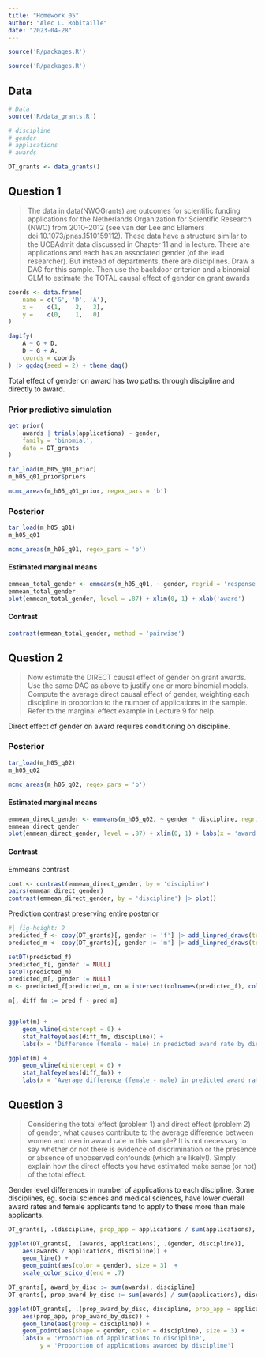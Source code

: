 ```yaml
---
title: "Homework 05"
author: "Alec L. Robitaille"
date: "2023-04-28"
---
```


```r
source('R/packages.R')
```

```r
source('R/packages.R')
```


## Data 
```r
# Data
source('R/data_grants.R')

# discipline
# gender
# applications
# awards

DT_grants <- data_grants()
```


## Question 1 

> The data in data(NWOGrants) are outcomes for scientific funding applications
for the Netherlands Organization for Scientific Research (NWO) from 2010–2012
(see van der Lee and Ellemers doi:10.1073/pnas.1510159112). These data have a
structure similar to the UCBAdmit data discussed in Chapter 11 and in lecture.
There are applications and each has an associated gender (of the lead researcher).
But instead of departments, there are disciplines. Draw a DAG for this sample. Then
use the backdoor criterion and a binomial GLM to estimate the TOTAL causal effect
of gender on grant awards


```r
coords <- data.frame(
    name = c('G', 'D', 'A'),
    x =    c(1,    2,   3),
    y =    c(0,    1,   0)
)

dagify(
	A ~ G + D,
	D ~ G + A,
	coords = coords
) |> ggdag(seed = 2) + theme_dag()
```

Total effect of gender on award has two paths: through discipline and directly to award. 

### Prior predictive simulation

```r
get_prior(
    awards | trials(applications) ~ gender,
    family = 'binomial',
    data = DT_grants
)
```

```r
tar_load(m_h05_q01_prior)
m_h05_q01_prior$priors

mcmc_areas(m_h05_q01_prior, regex_pars = 'b')
```


### Posterior

```r
tar_load(m_h05_q01)
m_h05_q01

mcmc_areas(m_h05_q01, regex_pars = 'b')
```

#### Estimated marginal means

```r
emmean_total_gender <- emmeans(m_h05_q01, ~ gender, regrid = 'response')
emmean_total_gender
plot(emmean_total_gender, level = .87) + xlim(0, 1) + xlab('award')
```

#### Contrast

```r
contrast(emmean_total_gender, method = 'pairwise')
```


## Question 2

> Now estimate the DIRECT causal effect of gender on grant awards. Use the same
DAG as above to justify one or more binomial models. Compute the average direct
causal effect of gender, weighting each discipline in proportion to the number of
applications in the sample. Refer to the marginal effect example in Lecture 9 for
help.

Direct effect of gender on award requires conditioning on discipline. 


### Posterior

```r
tar_load(m_h05_q02)
m_h05_q02

mcmc_areas(m_h05_q02, regex_pars = 'b')
```

#### Estimated marginal means

```r
emmean_direct_gender <- emmeans(m_h05_q02, ~ gender * discipline, regrid = 'response')
emmean_direct_gender
plot(emmean_direct_gender, level = .87) + xlim(0, 1) + labs(x = 'award', y = 'discipline')
```

#### Contrast

Emmeans contrast

```r
cont <- contrast(emmean_direct_gender, by = 'discipline')
pairs(emmean_direct_gender)
contrast(emmean_direct_gender, by = 'discipline') |> plot()
```

Prediction contrast preserving entire posterior

```r
#| fig-height: 9
predicted_f <- copy(DT_grants)[, gender := 'f'] |> add_linpred_draws(transform =TRUE, m_h05_q02, value = 'pred_f')
predicted_m <- copy(DT_grants)[, gender := 'm'] |> add_linpred_draws(transform =TRUE, m_h05_q02, value = 'pred_m')

setDT(predicted_f)
predicted_f[, gender := NULL]
setDT(predicted_m)
predicted_m[, gender := NULL]
m <- predicted_f[predicted_m, on = intersect(colnames(predicted_f), colnames(predicted_m))]

m[, diff_fm := pred_f - pred_m]


ggplot(m) + 
    geom_vline(xintercept = 0) + 
    stat_halfeye(aes(diff_fm, discipline)) + 
    labs(x = 'Difference (female - male) in predicted award rate by discipline')
```

```r
ggplot(m) + 
    geom_vline(xintercept = 0) + 
    stat_halfeye(aes(diff_fm)) + 
    labs(x = 'Average difference (female - male) in predicted award rate across discplines')
```



## Question 3

> Considering the total effect (problem 1) and direct effect (problem 2) of gender,
what causes contribute to the average difference between women and men in award
rate in this sample? It is not necessary to say whether or not there is evidence of discrimination or the presence or absence of unobserved confounds (which are likely!).
Simply explain how the direct effects you have estimated make sense (or not) of the
total effect.

Gender level differences in number of applications to each discipline. Some disciplines, eg. social sciences and medical sciences, have lower overall award rates and female applicants tend to apply to these more than male applicants. 


```r
DT_grants[, .(discipline, prop_app = applications / sum(applications), awards), gender]

ggplot(DT_grants[, .(awards, applications), .(gender, discipline)],
    aes(awards / applications, discipline)) + 
    geom_line() + 
    geom_point(aes(color = gender), size = 3)  +
    scale_color_scico_d(end = .7)
```


```r
DT_grants[, award_by_disc := sum(awards), discipline]
DT_grants[, prop_award_by_disc := sum(awards) / sum(applications), discipline]

ggplot(DT_grants[, .(prop_award_by_disc, discipline, prop_app = applications / sum(applications), awards), gender],
    aes(prop_app, prop_award_by_disc)) + 
    geom_line(aes(group = discipline)) +
    geom_point(aes(shape = gender, color = discipline), size = 3) + 
    labs(x = 'Proportion of applications to discipline',
         y = 'Proportion of applications awarded by discipline')
```